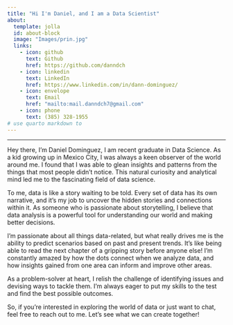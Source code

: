 ```yaml
---
title: "Hi I'm Daniel, and I am a Data Scientist"
about:
  template: jolla
  id: about-block
  image: "Images/prin.jpg"
  links:
    - icon: github
      text: Github
      href: https://github.com/danndch
    - icon: linkedin
      text: LinkedIn
      href: https://www.linkedin.com/in/dann-dominguez/
    - icon: envelope
      text: Email
      href: "mailto:mail.danndch7@gmail.com" 
    - icon: phone
      text: (385) 328-1955 
# use quarto markdown to 
---
```

::: {#about-block}
:::
---


Hey there, I'm Daniel Dominguez, I am recent graduate in Data Science. As a kid growing up in Mexico City, I was always a keen observer of the world around me. I found that I was able to glean insights and patterns from the things that most people didn't notice. This natural curiosity and analytical mind led me to the fascinating field of data science.

To me, data is like a story waiting to be told. Every set of data has its own narrative, and it's my job to uncover the hidden stories and connections within it. As someone who is passionate about storytelling, I believe that data analysis is a powerful tool for understanding our world and making better decisions.

I'm passionate about all things data-related, but what really drives me is the ability to predict scenarios based on past and present trends. It's like being able to read the next chapter of a gripping story before anyone else! I'm constantly amazed by how the dots connect when we analyze data, and how insights gained from one area can inform and improve other areas.

As a problem-solver at heart, I relish the challenge of identifying issues and devising ways to tackle them.  I'm always eager to put my skills to the test and find the best possible outcomes.

So, if you're interested in exploring the world of data or just want to chat, feel free to reach out to me. Let's see what we can create together!

